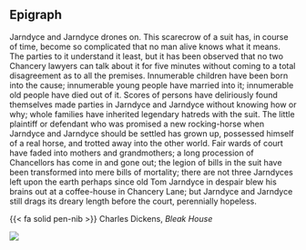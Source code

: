 ::: {.content-hidden when-format="html"}
# Epigraph {.unnumbered}
:::


<div class="epigraph">

<p class="epigraph-quote">Jarndyce and Jarndyce drones on. This scarecrow of a suit has, in course of time, become so complicated that no man alive knows what it means. The parties to it understand it least, but it has been observed that no two Chancery lawyers can talk about it for five minutes without coming to a total disagreement as to all the premises. Innumerable children have been born into the cause; innumerable young people have married into it; innumerable old people have died out of it. Scores of persons have deliriously found themselves made parties in Jarndyce and Jarndyce without knowing how or why; whole families have inherited legendary hatreds with the suit. The little plaintiff or defendant who was promised a new rocking-horse when Jarndyce and Jarndyce should be settled has grown up, possessed himself of a real horse, and trotted away into the other world. Fair wards of court have faded into mothers and grandmothers; a long procession of Chancellors has come in and gone out; the legion of bills in the suit have been transformed into mere bills of mortality; there are not three Jarndyces left upon the earth perhaps since old Tom Jarndyce in despair blew his brains out at a coffee-house in Chancery Lane; but Jarndyce and Jarndyce still drags its dreary length before the court,  perennially hopeless.</p>

<p class="epigraph-cite">{{< fa solid pen-nib >}} Charles Dickens, <i>Bleak House</i></p>

![](../img/litigation.png)
</div>
